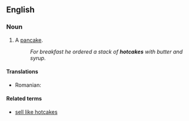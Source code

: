 ==English==

===Noun===
{{en-noun}}

# A [[pancake]].
#:''For breakfast he ordered a stack of '''hotcakes''' with butter and syrup.''

====Translations====
{{trans-top|pancake}}

* Romanian: {{t|ro|clătită|f}}
{{trans-bottom}}

====Related terms====
*[[sell like hotcakes]]